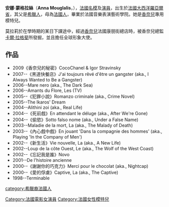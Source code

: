 {{藝人
| 姓名     = 安娜·蒙格拉絲
| 類型     = 模特兒
| 圖片     = Anna Mouglalis (8121879264).jpg
| 圖片尺寸 = 
| 圖片簡介 = 
| 原名     = 
| 外文名   = 
| 外文     = 
| 羅馬拼音 = 
| 英文名   = Anna Mouglalis
| 綽號     = 
| 其他藝名 =
| 國籍     = {{FRA}}
| 民族     = 
| 籍貫     = 
| 出生日期 = {{birth date and age|1978|4|26}}
| 出生地點 = {{FRA}}[[大西洋羅亞爾省|大西洋羅亞爾省]]
| 生肖     = 
| 星座     = 
| 逝世日期 = 
| 逝世地點 = 
| 職業     = 模特兒，演員
| 語言     = 
| 三圍     = 
| 血型     = 
| 身高     = 
| 體重     = 
| 教育程度 = 
| 宗教信仰 = 
| 配偶     = Samuel Benchétrit
| 兒女     = Jules Benchétrit <br/> Saul Benchétrit
| 音樂類型 = 
| 演奏樂器 = 
| 出身地   = 
| 出道作   = 
| 出道日期 = 
| 代表作   = 
| 活躍年代 = 
| 唱片公司 = 
| 經紀公司 = 
| 網站     = 
| 相關團體 = 
| 獎項     = 
| IMDb    = 0609662
| 現任成員 = 
| 過往成員 = 
| 音樂專輯 = 
| 電影     = 
| 電視節目 = 
| 舞臺劇   = 
| 書籍     = 
}}

'''安娜·蒙格拉絲'''（'''Anna Mouglalis'''，{{bd|1978年|4月26日}}），[[法國|法國]][[名模|名模]]及[[演員|演員]]，出生於[[法國|法國]][[大西洋羅亞爾省|大西洋羅亞爾省]]，其父是[[希臘人|希臘人]]，母為[[法國人|法國人]]，畢業於法國音樂表演藝術學院。她是[[香奈兒|香奈兒]]專用模特兒。

莫拉莉於在學時期的某日下課途中，經過[[香奈兒|香奈兒]]法國康朋街總店時，被香奈兒總監[[卡爾·拉格斐|卡爾·拉格斐]]所發掘，並且擔任全球形象大使。

== 作品  ==
* 2009《香奈兒的秘密》CocoChanel & Igor Stravinsky
* 2007--《黑道快餐店》J'ai toujours rêvé d'être un gangster (aka., I Always Wanted to Be a Gangster) 
* 2006--Mare nero (aka., The Dark Sea) 
* 2006--Amants du Flore, Les (TV) 
* 2005--《犯罪小說》Romanzo criminale (aka., Crime Novel) 
* 2005--The Ikaros' Dream 
* 2004--Alithini zoi (aka., Real Life) 
* 2004--《死前戲》En attendant le déluge (aka., After We're Gone) 
* 2004--《偷慾》Sotto falso nome (aka., Under a False Name) 
* 2003--Maladie de la mort, La (aka., The Malady of Death) 
* 2003--《內心戲中戲》En jouant 'Dans la compagnie des hommes' (aka., Playing 'In the Company of Men') 
* 2002--《新生活》Vie nouvelle, La (aka., A New Life) 
* 2002--Loup de la côte Ouest, Le (aka., The Wolf of the West Coast) 
* 2002--《忘記我是誰》Novo 
* 2001--De l'histoire ancienne 
* 2000--《謝謝你的巧克力》Merci pour le chocolat (aka., Nightcap) 
* 2000--《愛的俘虜》Captive, La (aka., The Captive) 
* 1998--Terminable

{{香奈儿}}
{{Authority control}}

{{DEFAULTSORT: Mouglalis, Anna}}
[[Category:法國電影女演員|Category:法國電影女演員]]
[[category:希臘裔法國人|category:希臘裔法國人]]
[[Category:法國女性模特兒|Category:法國女性模特兒]]